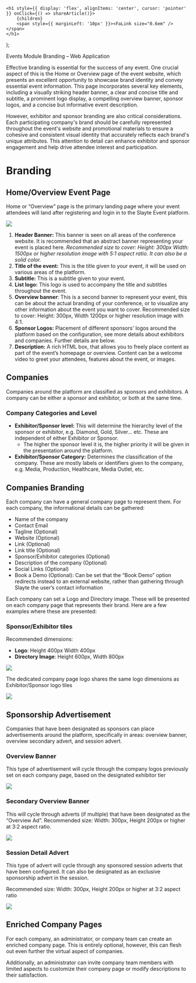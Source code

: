 

    <h1 style={{ display: 'flex', alignItems: 'center', cursor: 'pointer' }} onClick={() => shareArticle()}>
        {children} 
        <span style={{ marginLeft: '10px' }}><FaLink size="0.6em" /></span>
    </h1>
);

<ToastContainer />

<ClickableTitle>Events Module Branding – Web Application</ClickableTitle>




Effective branding is essential for the success of any event. One crucial aspect of this is the Home or Overview page of the event website, which presents an excellent opportunity to showcase brand identity and convey essential event information. This page incorporates several key elements, including a visually striking header banner, a clear and concise title and subtitle, a prominent logo display, a compelling overview banner, sponsor logos, and a concise but informative event description.


However, exhibitor and sponsor branding are also critical considerations. Each participating company's brand should be carefully represented throughout the event's website and promotional materials to ensure a cohesive and consistent visual identity that accurately reflects each brand's unique attributes. This attention to detail can enhance exhibitor and sponsor engagement and help drive attendee interest and participation.


# Branding


## Home/Overview Event Page


Home or “Overview” page is the primary landing page where your event attendees will land after registering and login in to the Slayte Event platform.


![](../../../resources/article-images/15307838012179-Events-Module-Branding-Web-Application_1.png)


1. **Header Banner:** This banner is seen on all areas of the conference website. It is recommended that an abstract banner representing your event is placed here. *Recommended size to cover: Height: 300px Width: 1500px or higher resolution image with 5:1 aspect ratio. It can also be a solid color.*
2. **Title of the event:** This is the title given to your event, it will be used on various areas of the platform.
3. **Subtitle:** This is a subtitle given to your event.
4. **List logo:** This logo is used to accompany the title and subtitles throughout the event.
5. **Overview banner**: This is a second banner to represent your event, this can be about the actual branding of your conference, or to visualize any other information about the event you want to cover. Recommended size to cover: Height: 300px, Width 1200px or higher resolution image with 4:1.
6. **Sponsor Logos:** Placement of different sponsors' logos around the platform based on the configuration, see more details about exhibitors and companies. Further details are below.
7. **Description:** A rich HTML box, that allows you to freely place content as part of the event’s homepage or overview. Content can be a welcome video to greet your attendees, features about the event, or images.


## Companies


Companies around the platform are classified as sponsors and exhibitors. A company can be either a sponsor and exhibitor, or both at the same time.


### Company Categories and Level


* **Exhibitor/Sponsor level:** This will determine the hierarchy level of the sponsor or exhibitor, e.g. Diamond, Gold, Silver… etc. These are independent of either Exhibitor or Sponsor.
	+ The higher the sponsor level it is, the higher priority it will be given in the presentation around the platform.
* **Exhibitor/Sponsor Category:** Determines the classification of the company. These are mostly labels or identifiers given to the company, e.g. Media, Production, Healthcare, Media Outlet, etc.


## Companies Branding


Each company can have a general company page to represent them. For each company, the informational details can be gathered:


* Name of the company
* Contact Email
* Tagline (Optional)
* Website (Optional)
* Link (Optional)
* Link title (Optional)
* Sponsor/Exhibitor categories (Optional)
* Description of the company (Optional)
* Social Links (Optional)
* Book a Demo (Optional): Can be set that the “Book Demo” option redirects instead to an external website, rather than gathering through Slayte the user’s contact information


Each company can set a Logo and Directory image. These will be presented on each company page that represents their brand. Here are a few examples where these are presented:


### Sponsor/Exhibitor tiles


Recommended dimensions:


* **Logo**: Height 400px Width 400px
* **Directory Image**: Height 600px, Width 800px


![](../../../resources/article-images/15307838012179-Events-Module-Branding-Web-Application_2.png)


The dedicated company page logo shares the same logo dimensions as Exhibitor/Sponsor logo tiles 


![](../../../resources/article-images/15307838012179-Events-Module-Branding-Web-Application_3.png)


## Sponsorship Advertisement


Companies that have been designated as sponsors can place advertisements around the platform, specifically in areas: overview banner, overview secondary advert, and session advert.


### Overview Banner


This type of advertisement will cycle through the company logos previously set on each company page, based on the designated exhibitor tier


![](../../../resources/article-images/15307838012179-Events-Module-Branding-Web-Application_4.png)


### Secondary Overview Banner


This will cycle through adverts (if multiple) that have been designated as the “Overview Ad”. Recommended size: Width: 300px, Height 200px or higher at 3:2 aspect ratio.


![](../../../resources/article-images/15307838012179-Events-Module-Branding-Web-Application_5.png)


### Session Detail Advert


This type of advert will cycle through any sponsored session adverts that have been configured. It can also be designated as an exclusive sponsorship advert in the session.


Recommended size: Width: 300px, Height 200px or higher at 3:2 aspect ratio


![](../../../resources/article-images/15307838012179-Events-Module-Branding-Web-Application_6.png)


## Enriched Company Pages


For each company, an administrator, or company team can create an enriched company page. This is entirely optional, however, this can flesh out even further the virtual aspect of companies.


Additionally, an administrator can invite company team members with limited aspects to customize their company page or modify descriptions to their satisfaction.



